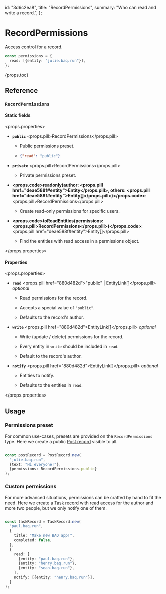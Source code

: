   id: "3d6c2ea8",
  title: "RecordPermissions",
  summary: "Who can read and write a record.",
};

# RecordPermissions

Access control for a record.

```ts
const permissions = {
  read: [{entity: "julie.baq.run"}],
};
```

{props.toc}

## Reference

### `RecordPermissions`

#### Static fields

<props.properties>

- **`public`** <props.pill>RecordPermissions</props.pill>

  - Public permissions preset.

  - ```json
    {"read": "public"}
    ```

- **`private`** <props.pill>RecordPermissions</props.pill>

  - Private permissions preset.

- **<props.code>readonly(author: <props.pill href="deae588f#entity">Entity</props.pill>, others: <props.pill href="deae588f#entity">Entity[]</props.pill>)</props.code>**: <props.pill>RecordPermissions</props.pill>

  - Create read-only permissions for specific users.

- **<props.code>toReadEntities(permissions: <props.pill>RecordPermissions</props.pill>)</props.code>**: <props.pill href="deae588f#entity">Entity[]</props.pill>

  - Find the entities with read access in a permissions object.

</props.properties>

#### Properties

<props.properties>

- **`read`** <props.pill href="880d482d">"public" | EntityLink[]</props.pill> _optional_

  - Read permissions for the record.

  - Accepts a special value of `"public"`.

  - Defaults to the record's author.

- **`write`** <props.pill href="880d482d">EntityLink[]</props.pill> _optional_

  - Write (update / delete) permissions for the record.

  - Every entity in `write` should be included in `read`.

  - Default to the record's author.

- **`notify`** <props.pill href="880d482d">EntityLink[]</props.pill> _optional_

  - Entities to notify.

  - Defaults to the entities in `read`.

</props.properties>

## Usage

### Permissions preset

For common use-cases, presets are provided on the `RecordPermissions` type. Here we create a public [Post record](d1f9da17#post) visible to all.

```ts

const postRecord = PostRecord.new(
  "julie.baq.run",
  {text: "Hi everyone!"},
  {permissions: RecordPermissions.public}
);
```

### Custom permissions

For more advanced situations, permissions can be crafted by hand to fit the need. Here we create a [Task record](d1f9da17#task) with read access for the author and more two people, but we only notify one of them.

```ts

const taskRecord = TaskRecord.new(
  "paul.baq.run",
  {
    title: "Make new BAQ app!",
    completed: false,
  },
  {
    read: [
      {entity: "paul.baq.run"},
      {entity: "henry.baq.run"},
      {entity: "sean.baq.run"},
    ],
    notify: [{entity: "henry.baq.run"}],
  }
);
```
